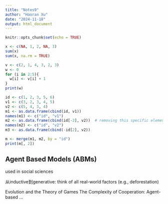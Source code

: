 ```yaml
---
title: "Notes9"
author: "Haoran Xu"
date: "2024-11-18"
output: html_document
---
```


```r
knitr::opts_chunk$set(echo = TRUE)
```

```r
x <- c(NA, 1, 2, NA, 3)
sum(x)
sum(x, na.rm = TRUE)

v <- c(2, 1, 4, 3, 2, 3)
w <- 0
for (i in 2:5){
  w[i] <- v[i] + 1
}
print(w)

id <- c(1, 2, 3, 5, 6)
v1 <- c(3, 2, 3, 4, 5)
v2 <- c(5, 4, 3, 4)  
m1 <- as.data.frame(cbind(id, v1))  
names(m1) <- c("id", "v1")
m2 <- as.data.frame(cbind(id[-2], v2))  # removing this specific element
names(m2) <- c("id", "v2")
m3 <- as.data.frame(cbind(-id[2], v2))

m <- merge(m1, m2, by = "id")
print(m[, 2])
```

## Agent Based Models (ABMs)

used in social sciences

从inductive到generative: think of all real-world factors (e.g., deforestation)

Evolution and the Theory of Games
The Complexity of Cooperation: Agent-based ...








